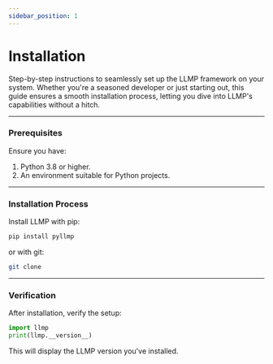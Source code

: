 ```yaml
---
sidebar_position: 1
---
```


# Installation

 Step-by-step instructions to seamlessly set up the LLMP framework on your system.
 Whether you're a seasoned developer or just starting out, this guide ensures a smooth installation process,
 letting you dive into LLMP's capabilities without a hitch.

---

### **Prerequisites**

Ensure you have:

1. Python 3.8 or higher.
2. An environment suitable for Python projects.

---

### **Installation Process**

Install LLMP with pip:

```bash
pip install pyllmp
```

or with git:

```bash
git clone
```

---



### **Verification**

After installation, verify the setup:

```python
import llmp
print(llmp.__version__)
```

This will display the LLMP version you've installed.
